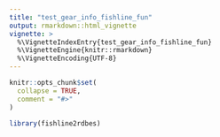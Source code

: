 ```yaml
---
title: "test_gear_info_fishline_fun"
output: rmarkdown::html_vignette
vignette: >
  %\VignetteIndexEntry{test_gear_info_fishline_fun}
  %\VignetteEngine{knitr::rmarkdown}
  %\VignetteEncoding{UTF-8}
---
```


```r
knitr::opts_chunk$set(
  collapse = TRUE,
  comment = "#>"
)
```

```r
library(fishline2rdbes)
```
